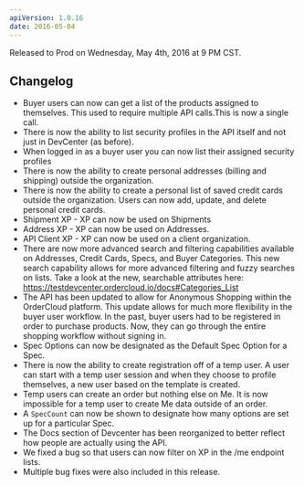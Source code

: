 ```yaml
---
apiVersion: 1.0.16
date: 2016-05-04
---
```


Released to Prod on Wednesday, May 4th, 2016 at 9 PM CST.

## Changelog

- Buyer users can now can get a list of the products assigned to themselves. This used to require multiple API calls.This is now a single call.
- There is now the ability to list security profiles in the API itself and not just in DevCenter (as before).
- When logged in as a buyer user you can now list their assigned security profiles
- There is now the ability to create personal addresses (billing and shipping) outside the organization.
- There is now the ability to create a personal list of saved credit cards outside the organization. Users can now add, update, and delete personal credit cards.
- Shipment XP - XP can now be used on Shipments
- Address XP - XP can now be used on Addresses.
- API Client XP - XP can now be used on a client organization.
- There are now more advanced search and filtering capabilities available on Addresses, Credit Cards, Specs, and Buyer Categories. This new search capability allows for more advanced filtering and fuzzy searches on lists. Take a look at the new, searchable attributes here: https://testdevcenter.ordercloud.io/docs#Categories_List
- The API has been updated to allow for Anonymous Shopping within the OrderCloud platform. This update allows for much more flexibility in the buyer user workflow. In the past, buyer users had to be registered in order to purchase products. Now, they can go through the entire shopping workflow without signing in.
- Spec Options can now be designated as the Default Spec Option for a Spec.
- There is now the ability to create registration off of a temp user. A user can start with a temp user session and when they choose to profile themselves, a new user based on the template is created.
- Temp users can create an order but nothing else on Me. It is now impossible for a temp user to create Me data outside of an order.
- A `SpecCount` can now be shown to designate how many options are set up for a particular Spec.
- The Docs section of Devcenter has been reorganized to better reflect how people are actually using the API.
- We fixed a bug so that users can now filter on XP in the /me endpoint lists.
- Multiple bug fixes were also included in this release.
